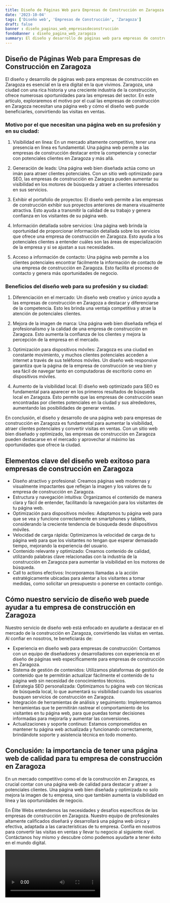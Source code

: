 ```yaml
---
title: Diseño de Páginas Web para Empresas de Construcción en Zaragoza
date: '2023-10-04'
tags: ['Diseño web', 'Empresas de Construcción', 'Zaragoza']
draft: false
banner : diseño_paginas_web_empresasdeconstrucción
fondoBanner : diseño_pagina_web_zaragoza
summary: El diseño y desarrollo de páginas web para empresas de construcción en Zaragoza es esencial en la era digital en la que vivimos. Zaragoza, una ciudad con una rica historia y una creciente industria de la construcción, ofrece numerosas oportunidades para las empresas del sector. En este artículo, exploraremos el motivo por el cual las empresas de construcción en Zaragoza necesitan una página web y cómo el diseño web puede beneficiarles, convirtiendo las visitas en ventas.
---
```


## Diseño de Páginas Web para Empresas de Construcción en Zaragoza

El diseño y desarrollo de páginas web para empresas de construcción en Zaragoza es esencial en la era digital en la que vivimos. Zaragoza, una ciudad con una rica historia y una creciente industria de la construcción, ofrece numerosas oportunidades para las empresas del sector. En este artículo, exploraremos el motivo por el cual las empresas de construcción en Zaragoza necesitan una página web y cómo el diseño web puede beneficiarles, convirtiendo las visitas en ventas.

### Motivo por el que necesitan una página web en su profesión y en su ciudad:

1. Visibilidad en línea: En un mercado altamente competitivo, tener una presencia en línea es fundamental. Una página web permite a las empresas de construcción destacar entre la competencia y conectar con potenciales clientes en Zaragoza y más allá.

2. Generación de leads: Una página web bien diseñada actúa como un imán para atraer clientes potenciales. Con un sitio web optimizado para SEO, las empresas de construcción en Zaragoza pueden aumentar su visibilidad en los motores de búsqueda y atraer a clientes interesados en sus servicios.

3. Exhibir el portafolio de proyectos: El diseño web permite a las empresas de construcción exhibir sus proyectos anteriores de manera visualmente atractiva. Esto ayuda a transmitir la calidad de su trabajo y genera confianza en los visitantes de su página web.

4. Información detallada sobre servicios: Una página web brinda la oportunidad de proporcionar información detallada sobre los servicios que ofrece una empresa de construcción en Zaragoza. Esto ayuda a los potenciales clientes a entender cuáles son las áreas de especialización de la empresa y si se ajustan a sus necesidades.

5. Acceso a información de contacto: Una página web permite a los clientes potenciales encontrar fácilmente la información de contacto de una empresa de construcción en Zaragoza. Esto facilita el proceso de contacto y genera más oportunidades de negocio.

### Beneficios del diseño web para su profesión y su ciudad:

1. Diferenciación en el mercado: Un diseño web creativo y único ayuda a las empresas de construcción en Zaragoza a destacar y diferenciarse de la competencia. Esto les brinda una ventaja competitiva y atrae la atención de potenciales clientes.

2. Mejora de la imagen de marca: Una página web bien diseñada refleja el profesionalismo y la calidad de una empresa de construcción en Zaragoza. Esto aumenta la confianza de los clientes y mejora la percepción de la empresa en el mercado.

3. Optimización para dispositivos móviles: Zaragoza es una ciudad en constante movimiento, y muchos clientes potenciales acceden a internet a través de sus teléfonos móviles. Un diseño web responsive garantiza que la página de la empresa de construcción se vea bien y sea fácil de navegar tanto en computadoras de escritorio como en dispositivos móviles.

4. Aumento de la visibilidad local: El diseño web optimizado para SEO es fundamental para aparecer en los primeros resultados de búsqueda local en Zaragoza. Esto permite que las empresas de construcción sean encontradas por clientes potenciales en la ciudad y sus alrededores, aumentando las posibilidades de generar ventas.

En conclusión, el diseño y desarrollo de una página web para empresas de construcción en Zaragoza es fundamental para aumentar la visibilidad, atraer clientes potenciales y convertir visitas en ventas. Con un sitio web bien diseñado y optimizado, las empresas de construcción en Zaragoza pueden destacarse en el mercado y aprovechar al máximo las oportunidades que ofrece la ciudad.

<GifSeo />

<Cta />

## Elementos clave del diseño web exitoso para empresas de construcción en Zaragoza

- Diseño atractivo y profesional: Creamos páginas web modernas y visualmente impactantes que reflejan la imagen y los valores de tu empresa de construcción en Zaragoza.
- Estructura y navegación intuitiva: Organizamos el contenido de manera clara y fácil de entender, facilitando la navegación para los visitantes de tu página web.
- Optimización para dispositivos móviles: Adaptamos tu página web para que se vea y funcione correctamente en smartphones y tablets, considerando la creciente tendencia de búsqueda desde dispositivos móviles.
- Velocidad de carga rápida: Optimizamos la velocidad de carga de tu página web para que los visitantes no tengan que esperar demasiado tiempo, mejorando la experiencia del usuario.
- Contenido relevante y optimizado: Creamos contenido de calidad, utilizando palabras clave relacionadas con la industria de la construcción en Zaragoza para aumentar la visibilidad en los motores de búsqueda.
- Call to actions efectivos: Incorporamos llamadas a la acción estratégicamente ubicadas para alentar a los visitantes a tomar medidas, como solicitar un presupuesto o ponerse en contacto contigo.

## Cómo nuestro servicio de diseño web puede ayudar a tu empresa de construcción en Zaragoza

Nuestro servicio de diseño web está enfocado en ayudarte a destacar en el mercado de la construcción en Zaragoza, convirtiendo las visitas en ventas. Al confiar en nosotros, te beneficiarás de:

- Experiencia en diseño web para empresas de construcción: Contamos con un equipo de diseñadores y desarrolladores con experiencia en el diseño de páginas web específicamente para empresas de construcción en Zaragoza.
- Sistema de gestión de contenidos: Utilizamos plataformas de gestión de contenido que te permitirán actualizar fácilmente el contenido de tu página web sin necesidad de conocimientos técnicos.
- Estrategia SEO personalizada: Optimizamos tu página web con técnicas de búsqueda local, lo que aumentará su visibilidad cuando los usuarios busquen servicios de construcción en Zaragoza.
- Integración de herramientas de análisis y seguimiento: Implementamos herramientas que te permitirán rastrear el comportamiento de los visitantes en tu página web, para que puedas tomar decisiones informadas para mejorarla y aumentar las conversiones.
- Actualizaciones y soporte continuo: Estamos comprometidos en mantener tu página web actualizada y funcionando correctamente, brindándote soporte y asistencia técnica en todo momento.

## Conclusión: la importancia de tener una página web de calidad para tu empresa de construcción en Zaragoza

En un mercado competitivo como el de la construcción en Zaragoza, es crucial contar con una página web de calidad para destacar y atraer a potenciales clientes. Una página web bien diseñada y optimizada no solo mejora la imagen de tu empresa, sino que también aumenta la visibilidad en línea y las oportunidades de negocio.

En Élite Webs entendemos las necesidades y desafíos específicos de las empresas de construcción en Zaragoza. Nuestro equipo de profesionales altamente calificados diseñará y desarrollará una página web única y efectiva, adaptada a las características de tu empresa. Confía en nosotros para convertir las visitas en ventas y llevar tu negocio al siguiente nivel. Contáctanos hoy mismo y descubre cómo podemos ayudarte a tener éxito en el mundo digital.

<Video />

<CtaBot job='Empresas de Construcción' city='Zaragoza'/>

<Gmaps query='Zaragoza+españa+maps' />